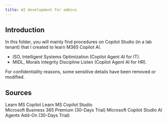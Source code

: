 ```yaml
---
title: AI development for admins
---
```


## Introduction

In this folder, you will mainly find procedures on Copilot Studio (in a lab tenant) that I created to learn M365 Copilot AI.

- ISO, Intelligent Systems Optimization (Copilot Agent AI for IT).
- MIDL, Morals Integrity Discipline Listen (Copilot Agent AI for HR).

For confidentiality reasons, some sensitive details have been removed or modified.

<LearningCycle lang="en" />
<CultureCycle lang="en" />

## Sources

<Cards>
  <Card href="https://learn.microsoft.com/en-us/copilot/" title="MS Copilot Doc">
    Learn MS Copilot
  </Card>

  <Card href="https://learn.microsoft.com/en-us/microsoft-365-copilot/extensibility/copilot-studio-agent-builder" title="MS Copilot Studio Doc">
    Learn MS Copilot Studio
  </Card>
</Cards>

<br />

<Cards>
  <Card href="https://www.microsoft.com/en-us/microsoft-365/business/microsoft-365-business-premium?activetab=pivot:overviewtab" title="M365 Business Premium">
    Microsoft Business 365 Premium (30-Days Trial)
  </Card>

  <Card href="https://www.microsoft.com/en-us/thesource-developer/Event/38/sign-up-for-copilot-studio-trial%23:~:text=Sign%2520up%2520for%2520a%2520free,the%2520instructions%2520to%2520get%2520started." title="MS Copilot Studio AI Agent">
    Microsoft Copilot Studio AI Agents Add-On (30-Days Trial)
  </Card>
</Cards>
